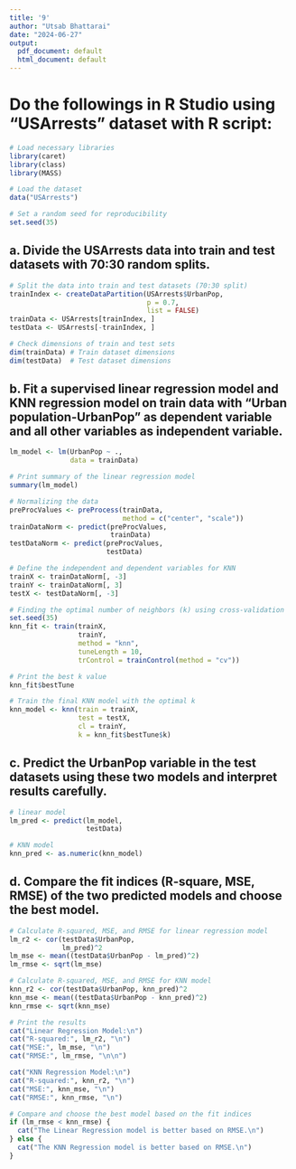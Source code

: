 ---
title: '9'
author: "Utsab Bhattarai"
date: "2024-06-27"
output:
  pdf_document: default
  html_document: default
---

# Do the followings in R Studio using "USArrests" dataset with R script:
```{r}
# Load necessary libraries
library(caret)
library(class)
library(MASS)

# Load the dataset
data("USArrests")

# Set a random seed for reproducibility
set.seed(35)
```

## a. Divide the USArrests data into train and test datasets  with 70:30 random splits.
```{r}
# Split the data into train and test datasets (70:30 split)
trainIndex <- createDataPartition(USArrests$UrbanPop,
                                  p = 0.7,
                                  list = FALSE)
trainData <- USArrests[trainIndex, ]
testData <- USArrests[-trainIndex, ]

# Check dimensions of train and test sets
dim(trainData) # Train dataset dimensions
dim(testData)  # Test dataset dimensions
```

## b. Fit a supervised linear regression model and KNN regression model on train data with "Urban population-UrbanPop" as dependent variable and all other variables as independent variable.
```{r}
lm_model <- lm(UrbanPop ~ .,
               data = trainData)

# Print summary of the linear regression model
summary(lm_model)

# Normalizing the data
preProcValues <- preProcess(trainData,
                            method = c("center", "scale"))
trainDataNorm <- predict(preProcValues,
                         trainData)
testDataNorm <- predict(preProcValues,
                        testData)

# Define the independent and dependent variables for KNN
trainX <- trainDataNorm[, -3]
trainY <- trainDataNorm[, 3]
testX <- testDataNorm[, -3]

# Finding the optimal number of neighbors (k) using cross-validation
set.seed(35)
knn_fit <- train(trainX,
                 trainY,
                 method = "knn",
                 tuneLength = 10,
                 trControl = trainControl(method = "cv"))

# Print the best k value
knn_fit$bestTune

# Train the final KNN model with the optimal k
knn_model <- knn(train = trainX,
                 test = testX,
                 cl = trainY,
                 k = knn_fit$bestTune$k)
```

## c. Predict the UrbanPop variable in the test datasets using these two models and interpret results carefully.
```{r}
# linear model
lm_pred <- predict(lm_model,
                   testData)

# KNN model
knn_pred <- as.numeric(knn_model)
```

## d. Compare the fit indices (R-square, MSE, RMSE) of the two predicted models and choose the best model.
```{r}
# Calculate R-squared, MSE, and RMSE for linear regression model
lm_r2 <- cor(testData$UrbanPop,
             lm_pred)^2
lm_mse <- mean((testData$UrbanPop - lm_pred)^2)
lm_rmse <- sqrt(lm_mse)

# Calculate R-squared, MSE, and RMSE for KNN model
knn_r2 <- cor(testData$UrbanPop, knn_pred)^2
knn_mse <- mean((testData$UrbanPop - knn_pred)^2)
knn_rmse <- sqrt(knn_mse)

# Print the results
cat("Linear Regression Model:\n")
cat("R-squared:", lm_r2, "\n")
cat("MSE:", lm_mse, "\n")
cat("RMSE:", lm_rmse, "\n\n")

cat("KNN Regression Model:\n")
cat("R-squared:", knn_r2, "\n")
cat("MSE:", knn_mse, "\n")
cat("RMSE:", knn_rmse, "\n")

# Compare and choose the best model based on the fit indices
if (lm_rmse < knn_rmse) {
  cat("The Linear Regression model is better based on RMSE.\n")
} else {
  cat("The KNN Regression model is better based on RMSE.\n")
}
```
